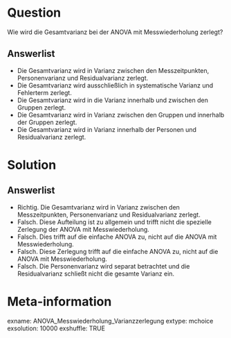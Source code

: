 Question
========
Wie wird die Gesamtvarianz bei der ANOVA mit Messwiederholung zerlegt?

Answerlist
----------
* Die Gesamtvarianz wird in Varianz zwischen den Messzeitpunkten, Personenvarianz und Residualvarianz zerlegt.
* Die Gesamtvarianz wird ausschließlich in systematische Varianz und Fehlerterm zerlegt.
* Die Gesamtvarianz wird in die Varianz innerhalb und zwischen den Gruppen zerlegt.
* Die Gesamtvarianz wird in Varianz zwischen den Gruppen und innerhalb der Gruppen zerlegt.
* Die Gesamtvarianz wird in Varianz innerhalb der Personen und Residualvarianz zerlegt.

Solution
========
Answerlist
----------
* Richtig. Die Gesamtvarianz wird in Varianz zwischen den Messzeitpunkten, Personenvarianz und Residualvarianz zerlegt.
* Falsch. Diese Aufteilung ist zu allgemein und trifft nicht die spezielle Zerlegung der ANOVA mit Messwiederholung.
* Falsch. Dies trifft auf die einfache ANOVA zu, nicht auf die ANOVA mit Messwiederholung.
* Falsch. Diese Zerlegung trifft auf die einfache ANOVA zu, nicht auf die ANOVA mit Messwiederholung.
* Falsch. Die Personenvarianz wird separat betrachtet und die Residualvarianz schließt nicht die gesamte Varianz ein.

Meta-information
================
exname: ANOVA_Messwiederholung_Varianzzerlegung
extype: mchoice 
exsolution: 10000
exshuffle: TRUE
